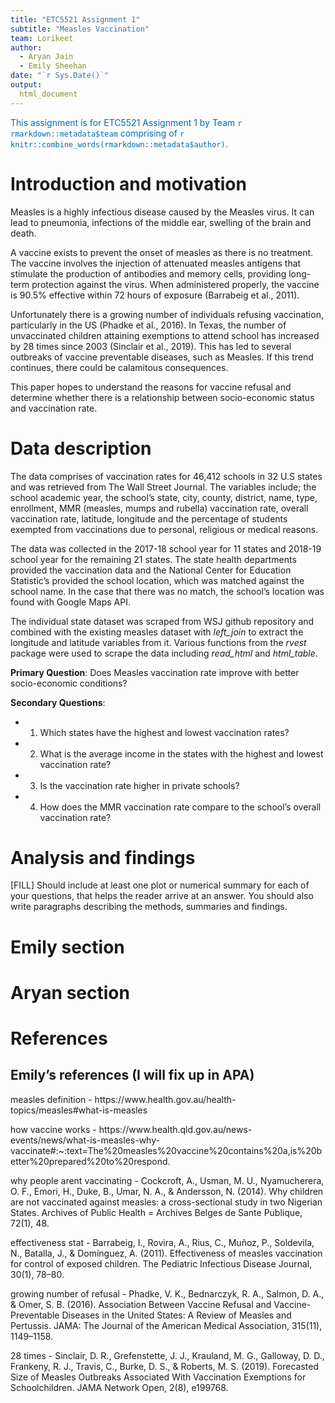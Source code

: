 ```yaml
---
title: "ETC5521 Assignment 1"
subtitle: "Measles Vaccination"
team: Lorikeet
author:
  - Aryan Jain
  - Emily Sheehan
date: "`r Sys.Date()`"
output: 
  html_document
---
```


[This assignment is for ETC5521 Assignment 1 by Team `r rmarkdown::metadata$team` comprising of `r knitr::combine_words(rmarkdown::metadata$author)`.]{style="color:#006DAE;"}


# Introduction and motivation

Measles is a highly infectious disease caused by the Measles virus. It can lead to pneumonia, infections of the middle ear, swelling of the brain and death.

A vaccine exists to prevent the onset of measles as there is no treatment. The vaccine involves the injection of attenuated measles antigens that stimulate the production of antibodies and memory cells, providing long-term protection against the virus. When administered properly, the vaccine is 90.5% effective within 72 hours of exposure (Barrabeig et al., 2011).

Unfortunately there is a growing number of individuals refusing vaccination, particularly in the US (Phadke et al., 2016). In Texas, the number of unvaccinated children attaining exemptions to attend school has increased by 28 times since 2003 (Sinclair et al., 2019). This has led to several outbreaks of vaccine preventable diseases, such as Measles. If this trend continues, there could be calamitous consequences. 

This paper hopes to understand the reasons for vaccine refusal and determine whether there is a relationship between socio-economic status and vaccination rate. 

# Data description

The data comprises of vaccination rates for 46,412 schools in 32 U.S states and was retrieved from The Wall Street Journal. The variables include; the school academic year, the school's state, city, county, district, name, type, enrollment, MMR (measles, mumps and rubella) vaccination rate, overall vaccination rate, latitude, longitude and the percentage of students exempted from vaccinations due to personal, religious or medical reasons. 

The data was collected in the 2017-18 school year for 11 states and 2018-19 school year for the remaining 21 states. The state health departments provided the vaccination data and the National Center for Education Statistic's provided the school location, which was matched against the school name. In the case that there was no match, the school's location was found with Google Maps API. 

The individual state dataset was scraped from WSJ github repository and combined with the existing measles dataset with *left_join* to extract the longitude and latitude variables from it. Various functions from the *rvest* package were used to scrape the data including *read_html* and *html_table*.

**Primary Question**: Does Measles vaccination rate improve with better socio-economic conditions?

**Secondary Questions**:

- 1. Which states have the highest and lowest vaccination rates?
- 2. What is the average income in the states with the highest and lowest vaccination rate?
- 3. Is the vaccination rate higher in private schools?
- 4. How does the MMR vaccination rate compare to the school's overall vaccination rate?


# Analysis and findings

[FILL] Should include at least one plot or numerical summary for each of your questions, that helps the reader arrive at an answer. You should also write paragraphs describing the methods, summaries and findings. 

# Emily section

# Aryan section


# References

## Emily's references (I will fix up in APA)
measles definition - https://www.health.gov.au/health-topics/measles#what-is-measles

how vaccine works - https://www.health.qld.gov.au/news-events/news/what-is-measles-why-vaccinate#:~:text=The%20measles%20vaccine%20contains%20a,is%20better%20prepared%20to%20respond.

why people arent vaccinating - Cockcroft, A., Usman, M. U., Nyamucherera, O. F., Emori, H., Duke, B., Umar, N. A., & Andersson, N. (2014). Why children are not vaccinated against measles: a cross-sectional study in two Nigerian States. Archives of Public Health = Archives Belges de Sante Publique, 72(1), 48. 

effectiveness stat - Barrabeig, I., Rovira, A., Rius, C., Muñoz, P., Soldevila, N., Batalla, J., & Domínguez, A. (2011). Effectiveness of measles vaccination for control of exposed children. The Pediatric Infectious Disease Journal, 30(1), 78–80.

growing number of refusal - Phadke, V. K., Bednarczyk, R. A., Salmon, D. A., & Omer, S. B. (2016). Association Between Vaccine Refusal and Vaccine-Preventable Diseases in the United States: A Review of Measles and Pertussis. JAMA: The Journal of the American Medical Association, 315(11), 1149–1158.

28 times - Sinclair, D. R., Grefenstette, J. J., Krauland, M. G., Galloway, D. D., Frankeny, R. J., Travis, C., Burke, D. S., & Roberts, M. S. (2019). Forecasted Size of Measles Outbreaks Associated With Vaccination Exemptions for Schoolchildren. JAMA Network Open, 2(8), e199768.
